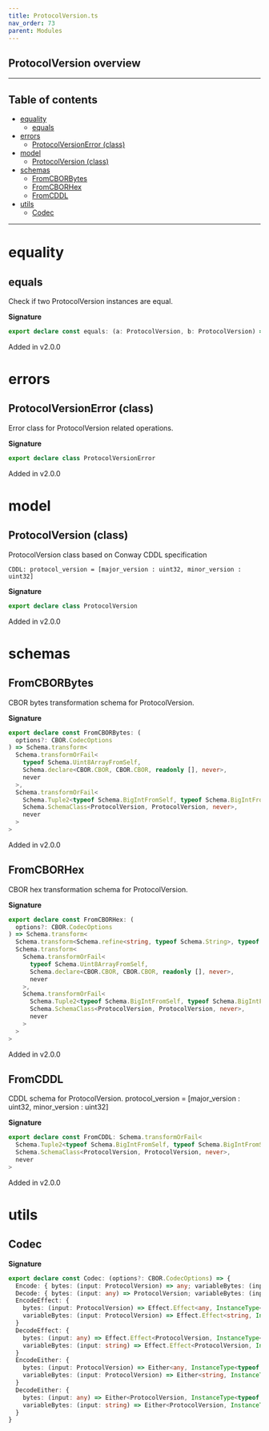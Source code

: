 ```yaml
---
title: ProtocolVersion.ts
nav_order: 73
parent: Modules
---
```


## ProtocolVersion overview

---

<h2 className="text-delta">Table of contents</h2>

- [equality](#equality)
  - [equals](#equals)
- [errors](#errors)
  - [ProtocolVersionError (class)](#protocolversionerror-class)
- [model](#model)
  - [ProtocolVersion (class)](#protocolversion-class)
- [schemas](#schemas)
  - [FromCBORBytes](#fromcborbytes)
  - [FromCBORHex](#fromcborhex)
  - [FromCDDL](#fromcddl)
- [utils](#utils)
  - [Codec](#codec)

---

# equality

## equals

Check if two ProtocolVersion instances are equal.

**Signature**

```ts
export declare const equals: (a: ProtocolVersion, b: ProtocolVersion) => boolean
```

Added in v2.0.0

# errors

## ProtocolVersionError (class)

Error class for ProtocolVersion related operations.

**Signature**

```ts
export declare class ProtocolVersionError
```

Added in v2.0.0

# model

## ProtocolVersion (class)

ProtocolVersion class based on Conway CDDL specification

```
CDDL: protocol_version = [major_version : uint32, minor_version : uint32]
```

**Signature**

```ts
export declare class ProtocolVersion
```

Added in v2.0.0

# schemas

## FromCBORBytes

CBOR bytes transformation schema for ProtocolVersion.

**Signature**

```ts
export declare const FromCBORBytes: (
  options?: CBOR.CodecOptions
) => Schema.transform<
  Schema.transformOrFail<
    typeof Schema.Uint8ArrayFromSelf,
    Schema.declare<CBOR.CBOR, CBOR.CBOR, readonly [], never>,
    never
  >,
  Schema.transformOrFail<
    Schema.Tuple2<typeof Schema.BigIntFromSelf, typeof Schema.BigIntFromSelf>,
    Schema.SchemaClass<ProtocolVersion, ProtocolVersion, never>,
    never
  >
>
```

Added in v2.0.0

## FromCBORHex

CBOR hex transformation schema for ProtocolVersion.

**Signature**

```ts
export declare const FromCBORHex: (
  options?: CBOR.CodecOptions
) => Schema.transform<
  Schema.transform<Schema.refine<string, typeof Schema.String>, typeof Schema.Uint8ArrayFromSelf>,
  Schema.transform<
    Schema.transformOrFail<
      typeof Schema.Uint8ArrayFromSelf,
      Schema.declare<CBOR.CBOR, CBOR.CBOR, readonly [], never>,
      never
    >,
    Schema.transformOrFail<
      Schema.Tuple2<typeof Schema.BigIntFromSelf, typeof Schema.BigIntFromSelf>,
      Schema.SchemaClass<ProtocolVersion, ProtocolVersion, never>,
      never
    >
  >
>
```

Added in v2.0.0

## FromCDDL

CDDL schema for ProtocolVersion.
protocol_version = [major_version : uint32, minor_version : uint32]

**Signature**

```ts
export declare const FromCDDL: Schema.transformOrFail<
  Schema.Tuple2<typeof Schema.BigIntFromSelf, typeof Schema.BigIntFromSelf>,
  Schema.SchemaClass<ProtocolVersion, ProtocolVersion, never>,
  never
>
```

Added in v2.0.0

# utils

## Codec

**Signature**

```ts
export declare const Codec: (options?: CBOR.CodecOptions) => {
  Encode: { bytes: (input: ProtocolVersion) => any; variableBytes: (input: ProtocolVersion) => string }
  Decode: { bytes: (input: any) => ProtocolVersion; variableBytes: (input: string) => ProtocolVersion }
  EncodeEffect: {
    bytes: (input: ProtocolVersion) => Effect.Effect<any, InstanceType<typeof ProtocolVersionError>>
    variableBytes: (input: ProtocolVersion) => Effect.Effect<string, InstanceType<typeof ProtocolVersionError>>
  }
  DecodeEffect: {
    bytes: (input: any) => Effect.Effect<ProtocolVersion, InstanceType<typeof ProtocolVersionError>>
    variableBytes: (input: string) => Effect.Effect<ProtocolVersion, InstanceType<typeof ProtocolVersionError>>
  }
  EncodeEither: {
    bytes: (input: ProtocolVersion) => Either<any, InstanceType<typeof ProtocolVersionError>>
    variableBytes: (input: ProtocolVersion) => Either<string, InstanceType<typeof ProtocolVersionError>>
  }
  DecodeEither: {
    bytes: (input: any) => Either<ProtocolVersion, InstanceType<typeof ProtocolVersionError>>
    variableBytes: (input: string) => Either<ProtocolVersion, InstanceType<typeof ProtocolVersionError>>
  }
}
```
